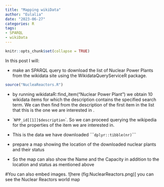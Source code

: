 ```yaml
---
title: "Mapping wikiData"
author: "Eulalia"
date: "2023-06-27"
categories: R
tags:
- SPARQL
- wikiData
---
```


```r
knitr::opts_chunk$set(collapse = TRUE)
```

In this post I will:

-   make an SPARQL query to download the list of Nuclear Power Plants from the wikidata site using the WikidataQueryServiceR package.

```r
source("NucleaReactors.R")

```

-   by running wikidataR::find_item("Nuclear Power Plant") we obtain 10 wikidata items for which the description contains the specified search term. We can then find from the description of the first item in the list that this is the one we are interested in .

-   \``NPP_id[[1]]$description`\`. So we can proceed querying the wikipedia for the properties of the item we are interested in.

-   This is the data we have downloaded \`\`\``dplyr::tibble(nr)`\`\`\`

-   prepare a map showing the location of the downloaded nuclear plants and their status

-   So the map can also show the Name and the Capacity in addition to the location and status as mentioned above



#You can also embed images. 
![here (fig:NuclearReactors.png)] you can see the Nuclear Reactors world map

